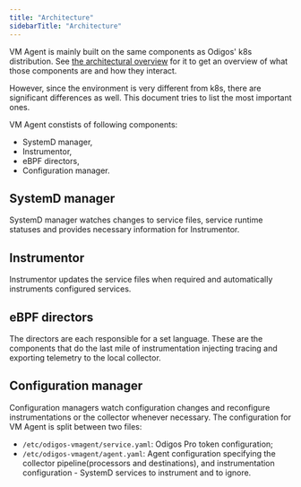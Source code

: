 ---
title: "Architecture"
sidebarTitle: "Architecture"
---

VM Agent is mainly built on the same components as Odigos' k8s distribution. See [the architectural overview](/architecture) for it to get an overview of what those components are and how they interact.

However, since the environment is very different from k8s, there are significant differences as well. This document tries to list the most important ones.

VM Agent constists of following components:

- SystemD manager,
- Instrumentor,
- eBPF directors,
- Configuration manager.

## SystemD manager

SystemD manager watches changes to service files, service runtime statuses and provides necessary information for Instrumentor.

## Instrumentor

Instrumentor updates the service files when required and automatically instruments configured services.

## eBPF directors

The directors are each responsible for a set language. These are the components that do the last mile of instrumentation injecting tracing and exporting telemetry to the local collector.

## Configuration manager

Configuration managers watch configuration changes and reconfigure instrumentations or the collector whenever necessary. The configuration for VM Agent is split between two files:

- `/etc/odigos-vmagent/service.yaml`: Odigos Pro token configuration;
- `/etc/odigos-vmagent/agent.yaml`: Agent configuration specifying the collector pipeline(processors and destinations), and instrumentation configuration - SystemD services to instrument and to ignore.
